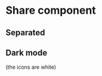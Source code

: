 
<Meta title="Core|Share" component={Share} />

# Share component

<Preview>
  <Story name="Basic">
    <Share
      text="My favourite website"
      url="https://www.ft.com/visual-and-data-journalism"
    />
  </Story>
</Preview>


## Separated

<Preview>
  <Story name="Separated">
    <Share
      text="My favourite website"
      url="https://www.ft.com/visual-and-data-journalism"
      separated
    />
  </Story>
</Preview>


## Dark mode

(the icons are white)

<Preview>
  <Story name="Dark mode">
    <Share
      text="My favourite website"
      url="https://www.ft.com/visual-and-data-journalism"
      dark
    />
  </Story>
</Preview>
